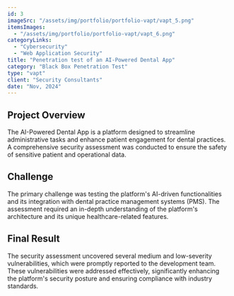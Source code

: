 ```yaml
---
id: 3
imageSrc: "/assets/img/portfolio/portfolio-vapt/vapt_5.png"
itemsImages:
  - "/assets/img/portfolio/portfolio-vapt/vapt_6.png"
categoryLinks:
  - "Cybersecurity"
  - "Web Application Security"
title: "Penetration test of an AI-Powered Dental App"
category: "Black Box Penetration Test"
type: "vapt"
client: "Security Consultants"
date: "Nov, 2024"
---
```


## Project Overview

The AI-Powered Dental App is a platform designed to streamline administrative tasks and enhance patient engagement for dental practices. A comprehensive security assessment was conducted to ensure the safety of sensitive patient and operational data.

## Challenge

The primary challenge was testing the platform's AI-driven functionalities and its integration with dental practice management systems (PMS). The assessment required an in-depth understanding of the platform's architecture and its unique healthcare-related features.

## Final Result

The security assessment uncovered several medium and low-severity vulnerabilities, which were promptly reported to the development team. These vulnerabilities were addressed effectively, significantly enhancing the platform's security posture and ensuring compliance with industry standards.
